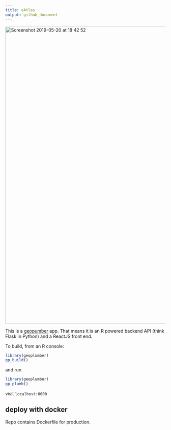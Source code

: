 ```yaml
---
title: eAtlas
output: github_document
---
```


<img width="933" alt="Screenshot 2019-05-20 at 18 42 52" src="https://user-images.githubusercontent.com/408568/58041081-18b97f00-7b2f-11e9-941b-cea1b386d0bd.png">

This is a [geopumber](https://github.com/ATFutures/geoplumber) app. That means it is an R powered backend API (think Flask in Python) and a ReactJS front end.

To build, from an R console:
```r
library(geoplumber)
gp_build()
```

and run
```r
library(geoplumber)
gp_plumb()
```

visit `localhost:8000`

## deploy with docker
Repo contains Dockerfile for production.
